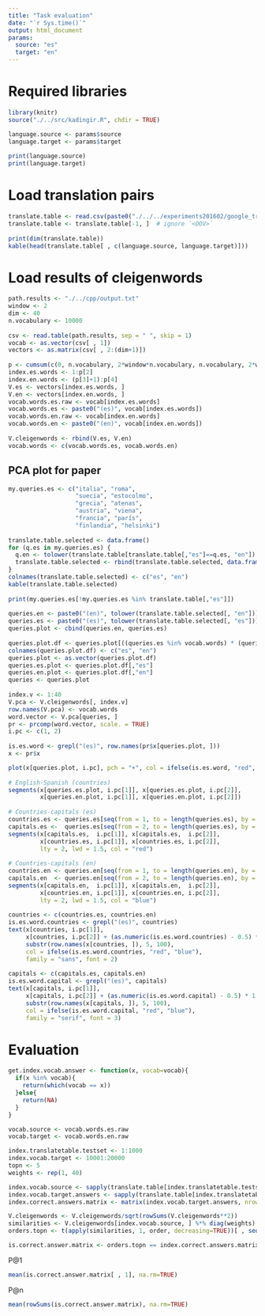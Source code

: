 ```yaml
---
title: "Task evaluation"
date: "`r Sys.time()`"
output: html_document
params:
  source: "es"
  target: "en"
---
```

 
# Required libraries
 
```r
library(knitr)
source("./../src/kadingir.R", chdir = TRUE)
```
 
```r
language.source <- params$source
language.target <- params$target
 
print(language.source)
print(language.target)
```
 
# Load translation pairs
 
```r
translate.table <- read.csv(paste0("./../../experiments201602/google_translate_es-en_", language.source, "_preprocessed.csv"), sep = ",", as.is = TRUE)
translate.table <- translate.table[-1, ]  # ignore `<OOV>`
 
print(dim(translate.table))
kable(head(translate.table[ , c(language.source, language.target)]))
```
 
# Load results of cleigenwords
 
```r
path.results <- "./../cpp/output.txt"
window <- 2
dim <- 40
n.vocabulary <- 10000
 
csv <- read.table(path.results, sep = " ", skip = 1)
vocab <- as.vector(csv[ , 1])
vectors <- as.matrix(csv[ , 2:(dim+1)])
 
p <- cumsum(c(0, n.vocabulary, 2*window*n.vocabulary, n.vocabulary, 2*window*n.vocabulary))
index.es.words <- 1:p[2]
index.en.words <- (p[3]+1):p[4]
V.es <- vectors[index.es.words, ]
V.en <- vectors[index.en.words, ]
vocab.words.es.raw <- vocab[index.es.words]
vocab.words.es <- paste0("(es)", vocab[index.es.words])
vocab.words.en.raw <- vocab[index.en.words]
vocab.words.en <- paste0("(en)", vocab[index.en.words])
 
V.cleigenwords <- rbind(V.es, V.en)
vocab.words <- c(vocab.words.es, vocab.words.en)
```

 
## PCA plot for paper
```r
my.queries.es <- c("italia", "roma",
                   "suecia", "estocolmo",
                   "grecia", "atenas",
                   "austria", "viena",
                   "francia", "parís",
                   "finlandia", "helsinki")
 
translate.table.selected <- data.frame()
for (q.es in my.queries.es) {
  q.en <- tolower(translate.table[translate.table[,"es"]==q.es, "en"])
  translate.table.selected <- rbind(translate.table.selected, data.frame(q.es, q.en))
}
colnames(translate.table.selected) <- c("es", "en")
kable(translate.table.selected)
 
print(my.queries.es[!my.queries.es %in% translate.table[,"es"]])
 
queries.en <- paste0("(en)", tolower(translate.table.selected[, "en"]))
queries.es <- paste0("(es)", tolower(translate.table.selected[, "es"]))
queries.plot <- cbind(queries.en, queries.es)
 
queries.plot.df <- queries.plot[((queries.es %in% vocab.words) * (queries.en %in% vocab.words)) == 1, ]
colnames(queries.plot.df) <- c("es", "en")
queries.plot <- as.vector(queries.plot.df)
queries.es.plot <- queries.plot.df[,"es"]
queries.en.plot <- queries.plot.df[,"en"]
queries <- queries.plot
 
index.v <- 1:40
V.pca <- V.cleigenwords[, index.v]
row.names(V.pca) <- vocab.words
word.vector <- V.pca[queries, ]
pr <- prcomp(word.vector, scale. = TRUE)
i.pc <- c(1, 2)
 
is.es.word <- grepl("(es)", row.names(pr$x[queries.plot, ]))
x <- pr$x

plot(x[queries.plot, i.pc], pch = "+", col = ifelse(is.es.word, "red", "blue"))
 
# English-Spanish (countries)
segments(x[queries.es.plot, i.pc[1]], x[queries.es.plot, i.pc[2]],
         x[queries.en.plot, i.pc[1]], x[queries.en.plot, i.pc[2]])
 
# Countries-capitals (es)
countries.es <- queries.es[seq(from = 1, to = length(queries.es), by = 2)]
capitals.es <-  queries.es[seq(from = 2, to = length(queries.es), by = 2)]
segments(x[capitals.es,  i.pc[1]], x[capitals.es,  i.pc[2]],
         x[countries.es, i.pc[1]], x[countries.es, i.pc[2]],
         lty = 2, lwd = 1.5, col = "red")
 
# Countries-capitals (en)
countries.en <- queries.en[seq(from = 1, to = length(queries.en), by = 2)]
capitals.en  <- queries.en[seq(from = 2, to = length(queries.en), by = 2)]
segments(x[capitals.en,  i.pc[1]], x[capitals.en,  i.pc[2]],
         x[countries.en, i.pc[1]], x[countries.en, i.pc[2]],
         lty = 2, lwd = 1.5, col = "blue")
 
countries <- c(countries.es, countries.en)
is.es.word.countries <- grepl("(es)", countries)
text(x[countries, i.pc[1]],
     x[countries, i.pc[2]] + (as.numeric(is.es.word.countries) - 0.5) * 1.2,
     substr(row.names(x[countries, ]), 5, 100),
     col = ifelse(is.es.word.countries, "red", "blue"),
     family = "sans", font = 2)
 
capitals <- c(capitals.es, capitals.en)
is.es.word.capital <- grepl("(es)", capitals)
text(x[capitals, i.pc[1]],
     x[capitals, i.pc[2]] + (as.numeric(is.es.word.capital) - 0.5) * 1.2,
     substr(row.names(x[capitals, ]), 5, 100),
     col = ifelse(is.es.word.capital, "red", "blue"),
     family = "serif", font = 3)
```

# Evaluation
```r
get.index.vocab.answer <- function(x, vocab=vocab){
  if(x %in% vocab){
    return(which(vocab == x))
  }else{
    return(NA)
  }
}

vocab.source <- vocab.words.es.raw
vocab.target <- vocab.words.en.raw

index.translatetable.testset <- 1:1000
index.vocab.target <- 10001:20000
topn <- 5
weights <- rep(1, 40)

index.vocab.source <- sapply(translate.table[index.translatetable.testset, 1], get.index.vocab.answer, vocab=vocab.source)
index.vocab.target.answers <- sapply(translate.table[index.translatetable.testset, 2], get.index.vocab.answer, simplify = TRUE, vocab = vocab.target)
index.correct.answers.matrix <- matrix(index.vocab.target.answers, nrow = length(index.vocab.target.answers), ncol = topn)

V.cleigenwords <- V.cleigenwords/sqrt(rowSums(V.cleigenwords**2))
similarities <- V.cleigenwords[index.vocab.source, ] %*% diag(weights) %*% t(V.cleigenwords[index.vocab.target, ])
orders.topn <- t(apply(similarities, 1, order, decreasing=TRUE))[ , seq(topn)]

is.correct.answer.matrix <- orders.topn == index.correct.answers.matrix
```

P\@1
```r
mean(is.correct.answer.matrix[ , 1], na.rm=TRUE)
```


P\@n
```r
mean(rowSums(is.correct.answer.matrix), na.rm=TRUE)
```

